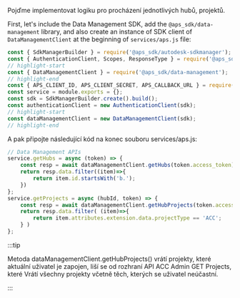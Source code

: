 Pojďme implementovat logiku pro procházení jednotlivých hubů, projektů.

First, let's include the Data Management SDK, add the `@aps_sdk/data-management` library, and also create an instance of
SDK client of `DataManagementClient` at the beginning of `services/aps.js` file:
```js title="services/aps.js"
const { SdkManagerBuilder } = require('@aps_sdk/autodesk-sdkmanager');
const { AuthenticationClient, Scopes, ResponseType } = require('@aps_sdk/authentication');
// highlight-start
const { DataManagementClient } = require('@aps_sdk/data-management');
// highlight-end
const { APS_CLIENT_ID, APS_CLIENT_SECRET, APS_CALLBACK_URL } = require('../config.js');
const service = module.exports = {};
const sdk = SdkManagerBuilder.create().build();
const authenticationClient = new AuthenticationClient(sdk);
// highlight-start
const dataManagementClient = new DataManagementClient(sdk);
// highlight-end
```

A pak připojte následující kód na konec souboru services/aps.js:

```js title="services/aps.js"
// Data Management APIs
service.getHubs = async (token) => {
    const resp = await dataManagementClient.getHubs(token.access_token);
    return resp.data.filter((item)=>{
        return item.id.startsWith('b.');
    })
};
service.getProjects = async (hubId, token) => {
    const resp = await dataManagementClient.getHubProjects(token.access_token, hubId);
    return resp.data.filter( (item)=>{
        return item.attributes.extension.data.projectType == 'ACC';
    } )
};
```


:::tip

Metoda dataManagementClient.getHubProjects() vrátí projekty, které 
aktuální uživatel je zapojen, liší se od rozhraní API ACC Admin GET Projects, které 
Vrátí všechny projekty včetně těch, kterých se uživatel neúčastní.


:::

